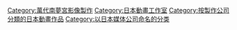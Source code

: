 {{catmore|萬代南夢宮影像製作}}
{{Commonscat|Sunrise Inc.}}
{{DEFAULTSORT:Sunrise}}
[[Category:萬代南夢宮影像製作|Category:萬代南夢宮影像製作]]
[[Category:日本動畫工作室|Category:日本動畫工作室]]
[[Category:按製作公司分類的日本動畫作品|Category:按製作公司分類的日本動畫作品]]
[[Category:以日本媒体公司命名的分类|Category:以日本媒体公司命名的分类]]